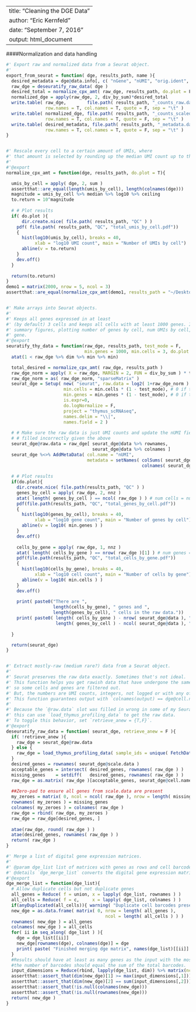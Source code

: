 
---
title: "Cleaning the DGE Data"
author: "Eric Kernfeld"
date: "September 7, 2016"
output: html_document
---

####Normalization and data handling

```r

#' Export raw and normalized data from a Seurat object.
#'
export_from_seurat = function( dge, results_path, name ){
  desired_metadata = dge@data.info[, c( "nGene", "nUMI", "orig.ident", "eday", "IG1.S", "S", "G2.M", "M", "M.G1" )]
  raw_dge = deseuratify_raw_data( dge )
  desired_total = normalize_cpx_amt( raw_dge, results_path, do.plot = F )
  normalized_dge = apply(raw_dge, 2, div_by_sum)*desired_total
  write.table( raw_dge,        file.path( results_path, "_counts_raw.data" ), 
               row.names = T, col.names = T, quote = F, sep = "\t" )
  write.table( normalized_dge, file.path( results_path, "_counts_scaled.data" ), 
               row.names = T, col.names = T, quote = F, sep = "\t" )
  write.table( desired_metadata, file.path( results_path, "_metadata.data" ), 
               row.names = T, col.names = T, quote = F, sep = "\t" )
}


#' Rescale every cell to a certain amount of UMIs, where
#' that amount is selected by rounding up the median UMI count up to the next power of 10.
#'
#'@export
normalize_cpx_amt = function(dge, results_path, do.plot = T){

  umis_by_cell = apply( dge, 2, sum )
  assertthat::are_equal(length(umis_by_cell), length(colnames(dge)))
  magnitude = umis_by_cell %>% median %>% log10 %>% ceiling
  to.return = 10^magnitude 
  
  # # Plot results
  if( do.plot ){
      dir.create.nice( file.path( results_path, "QC" ) )
    pdf( file.path( results_path, "QC", "total_umis_by_cell.pdf"))
    {
      hist(log10(umis_by_cell), breaks = 40,
           xlab = "log10 UMI count", main = "Number of UMIs by cell")
      abline(v = to.return)
    }
    dev.off()
  }
  
  return(to.return)
}
demo1 = matrix(2000, nrow = 5, ncol = 3)
assertthat::are_equal(normalize_cpx_amt(demo1, results_path = "~/Desktop/scRNA_junk", do.plot = F), 10000)


#' Make arrays into Seurat objects.
#' 
#' Keeps all genes expressed in at least
#' (by default) 3 cells and keeps all cells with at least 1000 genes. It reports some 
#' summary figures, plotting number of genes by cell, num UMIs by cell, and number of cells by
#' gene. 
#'@export
seuratify_thy_data = function(raw_dge, results_path, test_mode = F, 
                              min.genes = 1000, min.cells = 3, do.plot = T){
  atat(1 < raw_dge %>% dim %>% min %>% min)

  total_desired = normalize_cpx_amt( raw_dge, results_path )
  raw_dge_norm = apply( X = raw_dge, MARGIN = 2, FUN = div_by_sum ) * total_desired
  raw_dge_norm = as( raw_dge_norm, "sparseMatrix" )
  seurat_dge = Setup( new( "seurat", raw.data = log2( 1+raw_dge_norm ) ),
                      min.cells = min.cells * (1 - test_mode), # 0 if test_mode; else 3
                      min.genes = min.genes * (1 - test_mode), # 0 if test_mode; else min.genes
                      is.expr=0, 
                      do.logNormalize = F, 
                      project = "thymus_scRNAseq", 
                      names.delim = "\\|",
                      names.field = 2 )
  
  # # Make sure the raw data is just UMI counts and update the nUMI field, which will be
  # # filled incorrectly given the above
  seurat_dge@raw.data = raw_dge[ seurat_dge@data %>% rownames, 
                                 seurat_dge@data %>% colnames ]
  seurat_dge %<>% AddMetaData( col.name = "nUMI", 
                               metadata = setNames( colSums( seurat_dge@raw.data ),
                                                    colnames( seurat_dge@raw.data ) ) )
  
  # # Plot results
  if(do.plot){
    dir.create.nice( file.path(results_path, "QC" ) )
    genes_by_cell = apply( raw_dge, 2, nnz )
    atat( length( genes_by_cell ) == ncol( raw_dge ) ) # num cells = num cols
    pdf(file.path(results_path, "QC", "total_genes_by_cell.pdf"))
    {
      hist(log10(genes_by_cell), breaks = 40,
           xlab = "log10 gene count", main = "Number of genes by cell")
      abline(v = log10( min.genes ) )
    }
    dev.off()
    
    cells_by_gene = apply( raw_dge, 1, nnz )
    atat( length( cells_by_gene ) == nrow( raw_dge )[1] ) # num genes = num rows
    pdf(file.path(results_path, "QC", "total_cells_by_gene.pdf"))
    {
      hist(log10(cells_by_gene), breaks = 40,
           xlab = "log10 cell count", main = "Number of cells by gene")
      abline(v = log10( min.cells ) )
    }
    dev.off()
    
    print( paste0("There are ", 
                  length(cells_by_gene), " genes and ", 
                  length(genes_by_cell), " cells in the raw data."))
    print( paste0( length( cells_by_gene ) - nrow( seurat_dge@data ), " genes and ", 
                   length( genes_by_cell ) - ncol( seurat_dge@data ), " cells were excluded from the Seurat object."))
    
  }

  return(seurat_dge)
}


#' Extract mostly-raw (medium rare?) data from a Seurat object.
#' 
#' Seurat preserves the raw data exactly. Sometimes that's not ideal.
#' This function helps you get rawish data that have undergone the same QC filters as the Seurat scale.data,
#' so some cells and genes are filtered out. 
#' But, the numbers are UMI counts, integers, not logged or with any of that normalization BS.
#' This function guarantees output with `colnames(output) == dge@cell.names`.
#' 
#' Because the `@raw.data` slot was filled in wrong in some of my Seurat objects,
#' this can use `load_thymus_profiling_data` to get the raw data.
#' To toggle this behavior, set `retrieve_anew = {T,F}`.
#'@export
deseuratify_raw_data = function( seurat_dge, retrieve_anew = F ){
  if( !retrieve_anew ){
    raw_dge = seurat_dge@raw.data
  } else {
    raw_dge = load_thymus_profiling_data( sample_ids = unique( FetchData(seurat_dge, "orig.ident" )[[1]]) ) %>% dge_merge_list
  }
  desired_genes = rownames( seurat_dge@scale.data )
  acceptable_genes = intersect( desired_genes, rownames( raw_dge ) )
  missing_genes    = setdiff(   desired_genes, rownames( raw_dge ) )
  raw_dge = as.matrix( raw_dge )[acceptable_genes, seurat_dge@cell.names]
  
  ##Zero-pad to ensure all genes from scale.data are present
  my_zeroes = matrix( 0, ncol = ncol( raw_dge ), nrow = length( missing_genes ) )
  rownames( my_zeroes ) = missing_genes
  colnames( my_zeroes ) = colnames( raw_dge )
  raw_dge = rbind( raw_dge, my_zeroes )
  raw_dge = raw_dge[desired_genes, ]
  
  atae(raw_dge, round( raw_dge ) )
  atae(desired_genes, rownames( raw_dge ) )
  return( raw_dge )
}
```


```r
#' Merge a list of digital gene expression matrices.
#'
#' @param dge_list list of matrices with genes as rows and cell barcodes as columns. Duplicate barcodes across datasets cause errors; I recommend you append the sample ID.
#' @details `dge_merge_list` converts the digital gene expression matrices to dataframes with genes as columns, merges them, then converts the result back, all without disturbing the gene labels. A gene will be included if it appears in any of the datasets. If a gene appears in one dataset but not another, zeroes will be filled in for missing expression levels.
#'@export
dge_merge_list = function(dge_list){
  # Allow duplicate cells but not duplicate genes
  all_genes = Reduce( f = union, x = lapply( dge_list, rownames ) )
  all_cells = Reduce( f = c,     x = lapply( dge_list, colnames ) )
  if(anyDuplicated(all_cells)){ warning( "Duplicate cell barcodes present." )}
  new_dge = as.data.frame( matrix( 0, nrow = length( all_genes ), 
                                      ncol = length( all_cells ) ) )
  rownames( new_dge ) = all_genes
  colnames( new_dge ) = all_cells
  for( ii in seq_along( dge_list ) ){
    dge = dge_list[[ii]]
    new_dge[rownames(dge), colnames(dge)] = dge
    print( paste( "Finished merging dge matrix", names(dge_list)[[ii]] ) )
  }
  #Results should have at least as many genes as the input with the most genes
  #the number of barcodes should equal the sum of the total barcodes.
  input_dimensions = Reduce(rbind, lapply(dge_list, dim)) %>% matrix(ncol = 2)
  assertthat::assert_that(dim(new_dge)[1] >= max(input_dimensions[,1]))
  assertthat::assert_that(dim(new_dge)[2] == sum(input_dimensions[,2]))
  assertthat::assert_that(!is.null(colnames(new_dge)))
  assertthat::assert_that(!is.null(rownames(new_dge)))
  return( new_dge )
}

```

